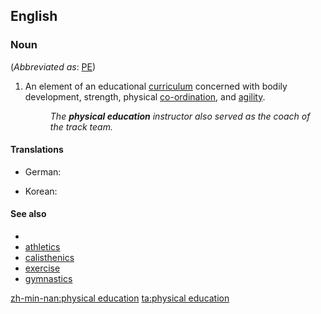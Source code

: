 ==English==
===Noun===
{{en-noun|sg=[[physical]] [[education]]|-}} (''Abbreviated as'': [[PE]])
# An element of an educational [[curriculum]] concerned with bodily development, strength, physical [[co-ordination]], and [[agility]].
#: ''The '''physical education''' instructor also served as the coach of the track team.''

====Translations====
{{trans-top|curriculum component}}
*German: {{t|de|Sportunterricht|m}}
{{trans-mid}}
*Korean: {{t+|ko|체육|tr=cheyuk|sc=Hang}}
{{trans-bottom}}

====See also====
*{{pedialite}}
*[[athletics]]
*[[calisthenics]]
*[[exercise]]
*[[gymnastics]]

[[zh-min-nan:physical education]]
[[ta:physical education]]